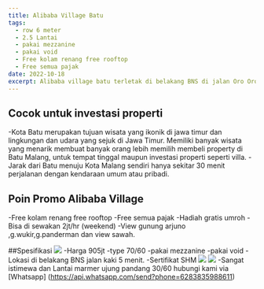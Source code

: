 ```yaml
---
title: Alibaba Village Batu 
tags:
  - row 6 meter
  - 2.5 Lantai
  - pakai mezzanine
  - pakai void
  - Free kolam renang free rooftop
  - Free semua pajak
date: 2022-10-18
excerpt: Alibaba village batu terletak di belakang BNS di jalan Oro Oro Ombo Kota Batu.
---
```


## Cocok untuk investasi properti
-Kota Batu merupakan tujuan wisata yang ikonik di jawa timur dan lingkungan dan udara yang sejuk di Jawa Timur. Memiliki banyak wisata yang menarik membuat banyak orang lebih memilih membeli property di Batu Malang, untuk tempat tinggal 
maupun investasi properti seperti villa.
-Jarak dari Batu menuju Kota Malang sendiri hanya sekitar 30 menit perjalanan dengan kendaraan umum atau pribadi.

## Poin Promo Alibaba Village
-Free kolam renang free rooftop
-Free semua pajak
-Hadiah gratis umroh 
-Bisa di sewakan 2jt/hr (weekend)
-View gunung arjuno ,g.wukir,g.panderman dan view sawah.
<YouTube id="hNkRGzmLpdc" />


##Spesifikasi
<Image src="/images/brosur alibaba.jpg" width={678} height={960} />
-Harga 905jt
-type 70/60
-pakai mezzanine
-pakai void 
-Lokasi di belakang BNS jalan kaki 5 menit.
-Sertifikat SHM 
<Image src="/images/view alibaba.jpg" width={2048} height={923} />
<Image src="/images/view2 alibaba.jpg" width={600} height={849} />
-Sangat istimewa dan Lantai marmer ujung pandang 30/60
hubungi kami via [Whatsapp]
(https://api.whatsapp.com/send?phone=6283835988611)
